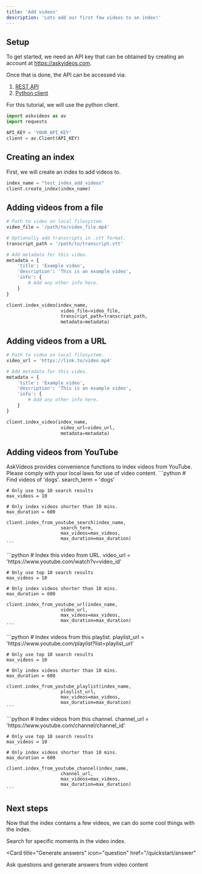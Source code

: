 ```yaml
---
title: 'Add videos'
description: 'Lets add our first few videos to an index!'
---
```


## Setup

To get started, we need an API key that can be obtained by creating an account at https://askvideos.com.

Once that is done, the API can be accessed via:
1. [REST API](https://yourproject.com/docs/rest-api)
2. [Python client](https://yourproject.com/docs/python)

For this tutorial, we will use the python client.

```python
import askvideos as av
import requests

API_KEY = 'YOUR_API_KEY'
client = av.Client(API_KEY)
```

## Creating an index
First, we will create an index to add videos to.
```python
index_name = "test_index_add_videos"
client.create_index(index_name)
```

## Adding videos from a file

```python
# Path to video on local filesystem.
video_file = '/path/to/video_file.mp4'

# Optionally add transcripts in .vtt format.
transcript_path = '/path/to/transcript.vtt'

# Add metadata for this video.
metadata = {
    'title': 'Example video',
    'description': 'This is an example video',
    'info': {
        # Add any other info here. 
    }
}

client.index_video(index_name,
                    video_file=video_file,
                    transcript_path=transcript_path,
                    metadata=metadata)
```

## Adding videos from a URL

```python
# Path to video on local filesystem.
video_url = 'https://link.to/video.mp4'

# Add metadata for this video.
metadata = {
    'title': 'Example video',
    'description': 'This is an example video',
    'info': {
        # Add any other info here. 
    }
}

client.index_video(index_name,
                    video_url=video_url,
                    metadata=metadata)
```

## Adding videos from YouTube
AskVideos provides convenience functions to index videos from YouTube. Please comply with your local laws for use of video content.
<AccordionGroup>
  <Accordion icon="searchengin" title="Add from search terms">
    ```python
    # Find videos of 'dogs'.
    search_term = 'dogs'

    # Only use top 10 search results
    max_videos = 10

    # Only index videos shorter than 10 mins.
    max_duration = 600 

    client.index_from_youtube_search(index_name,
                        search_term,
                        max_videos=max_videos,
                        max_duration=max_duration)
    ```
  </Accordion>
  <Accordion icon="youtube" title="Add from url">
    ```python
    # Index this video from URL.
    video_url = 'https://www.youtube.com/watch?v=video_id'

    # Only use top 10 search results
    max_videos = 10

    # Only index videos shorter than 10 mins.
    max_duration = 600 

    client.index_from_youtube_url(index_name,
                        video_url,
                        max_videos=max_videos,
                        max_duration=max_duration)
    ```
  </Accordion>
  <Accordion icon="list" title="Add from playlist">
    ```python
    # Index videos from this playlist.
    playlist_url = 'https://www.youtube.com/playlist?list=playlist_url'

    # Only use top 10 search results
    max_videos = 10

    # Only index videos shorter than 10 mins.
    max_duration = 600 

    client.index_from_youtube_playlist(index_name,
                        playlist_url,
                        max_videos=max_videos,
                        max_duration=max_duration)
    ```
  </Accordion>

  <Accordion icon="tv" title="Add from channel">
    ```python
    # Index videos from this channel.
    channel_url = 'https://www.youtube.com/channel/channel_id'

    # Only use top 10 search results
    max_videos = 10

    # Only index videos shorter than 10 mins.
    max_duration = 600 

    client.index_from_youtube_channel(index_name,
                        channel_url,
                        max_videos=max_videos,
                        max_duration=max_duration)
    ```
  </Accordion>
</AccordionGroup>

## Next steps

Now that the index contains a few videos, we can do some cool things with the index.

<CardGroup>

<Card title="Search for moments" icon="searchengin" href="/quickstart/search">
  Search for specific moments in the video index.
</Card>

<Card
  title="Generate answers"
  icon="question"
  href="/quickstart/answer"
>
  Ask questions and generate answers from video content
</Card>
</CardGroup>
